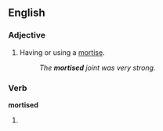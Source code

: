==English==

===Adjective===
{{en-adj|-}}

# Having or using a [[mortise]].
#:''The '''mortised''' joint was very strong.''

===Verb===
'''mortised'''

# {{past of|[[mortised]]}}